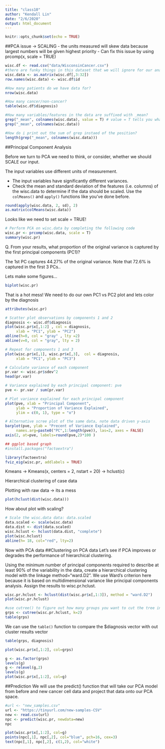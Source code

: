 ```yaml
---
title: "class10"
author: "Kendall Lin"
date: "2/6/2020"
output: html_document
---
```


```r
knitr::opts_chunk$set(echo = TRUE)
```

##PCA issue -> SCALING
- the units measured will skew data because largest numbers will be given highest priority 
- Can fix this issue by using prcomp(x, scale = TRUE)

```r
wisc.df <- read.csv("data/WisconsinCancer.csv")
#there are funky things in this dataset that we will ignore for our analysis, this includes the first and second ID and diagnosis columns and the last X column -> wand columns 3 to 32
wisc.data <- as.matrix(wisc.df[,3:32])
row.names(wisc.data) <- wisc.df$id

#How many patients do we have data for? 
nrow(wisc.data)

#How many cancer/non-cancer?
table(wisc.df$diagnosis)
```


```r
#How many variables/features in the data are suffixed with _mean?
grep("_mean", colnames(wisc.data), value = T) # value = T tells you what the matches are and Value = F tells where they are
grep("_mean", colnames(wisc.data))

#How do i print out the sum of grep instaed of the position?
length(grep("_mean", colnames(wisc.data)))
```



##Principal Component Analysis

Before we turn to PCA we need to think, or consider, whether we should SCALE our input.

The input variables use different units of measurement.

- The input variables have significantly different variances.
- Check the mean and standard deviation of the features (i.e. columns) of the wisc.data to determine if the data should be scaled. Use the `colMeans()` and `apply()` functions like you’ve done before.


```r
round(apply(wisc.data, 2, sd), 2)
as.matrix(colMeans(wisc.data))
```

Looks like we need to set scale = TRUE!

```r
# Perform PCA on wisc.data by completing the following code
wisc.pr <- prcomp(wisc.data, scale = T)
summary(wisc.pr)

```


Q. From your results, what proportion of the original variance is captured by the first principal components (PC1)?

The 1st PC captures 44.27% of the original variance. Note that 72.6% is captured in the first 3 PCs..

Lets make some figures...

```r
biplot(wisc.pr)
```
That is a hot mess! We need to do our own PC1 vs PC2 plot and lets color by the diagnosis
```r
attributes(wisc.pr)
```

```r
# Scatter plot observations by components 1 and 2
diagnosis <- wisc.df$diagnosis
plot(wisc.pr$x[,1:2] , col = diagnosis, 
     xlab = "PC1", ylab = "PC2")
abline(h=0, col = "gray" , lty =2)
abline(v=0, col = "gray", lty = 2)
```

```r
# Repeat for components 1 and 3
plot(wisc.pr$x[,1], wisc.pr$x[,3],  col = diagnosis, 
     xlab = "PC1", ylab = "PC3")
```

```r
# Calculate variance of each component
pr.var <- wisc.pr$sdev^2
head(pr.var)
```

```r
# Variance explained by each principal component: pve
pve <- pr.var / sum(pr.var)

# Plot variance explained for each principal component
plot(pve, xlab = "Principal Component", 
     ylab = "Proportion of Variance Explained", 
     ylim = c(0, 1), type = "o")
```

```r
# Alternative scree plot of the same data, note data driven y-axis
barplot(pve, ylab = "Precent of Variance Explained",
     names.arg=paste0("PC",1:length(pve)), las=2, axes = FALSE)
axis(2, at=pve, labels=round(pve,2)*100 )
```

```r
## ggplot based graph
#install.packages("factoextra")
```
```r
library(factoextra)
fviz_eig(wisc.pr, addlabels = TRUE)
```


Kmeans
-> Kmeans(x, centers = 2, nstart = 20)
-> hclust(c)


Hierarchical clustering of case data

Plotting with raw data -> its a mess
```r
plot(hclust(dist(wisc.data)))
```

How about plot with scaling?
```r
# Scale the wisc.data data: data.scaled
data.scaled <- scale(wisc.data)
data.dist <- dist(data.scaled)
wisc.hclust <- hclust(data.dist, "complete")
plot(wisc.hclust)
abline(h= 18, col="red", lty=2)
```

Now with PCA data
##Clustering on PCA data
Let’s see if PCA improves or degrades the performance of hierarchical clustering.

Using the minimum number of principal components required to describe at least 90% of the variability in the data, create a hierarchical clustering model with the linkage method="ward.D2". We use Ward’s criterion here because it is based on multidimensional variance like principal components analysis. Assign the results to wisc.pr.hclust.

```r
wisc.pr.hclust <- hclust(dist(wisc.pr$x[,1:3]), method = "ward.D2")
plot(wisc.pr.hclust)

#use cutree() to figure out how many groups you want to cut the tree into -> you can cut at a height with h=_ or cut into a specified number of groups with k = _
grps <- cutree(wisc.pr.hclust, k=2)
table(grps)
```

We can use the `table()` function to compare the $diagnosis vector with out cluster results vector

```r
table(grps, diagnosis)
```

```r
plot(wisc.pr$x[,1:2], col=grps)
```

```r
g <- as.factor(grps)
levels(g)
g <- relevel(g,2)
levels(g)
plot(wisc.pr$x[,1:2], col=g)
```



##Prediction
We will use the predict() function that will take our PCA model from before and new cancer cell data and project that data onto our PCA space.

```r
#url <- "new_samples.csv"
url <- "https://tinyurl.com/new-samples-CSV"
new <- read.csv(url)
npc <- predict(wisc.pr, newdata=new)
npc
```

```r
plot(wisc.pr$x[,1:2], col=g)
points(npc[,1], npc[,2], col="blue", pch=16, cex=3)
text(npc[,1], npc[,2], c(1,2), col="white")
```





